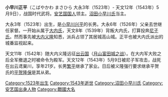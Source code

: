 {{unreferenced|time=2017-01-06T21:33:26+00:00}}
{{japanese|japanese=小早川 正平|kana=こばやかわ まさひら|romaji=Kobayakawa Masahira}}
'''小早川正平'''（こばやかわ まさひら 大永3年（1523年）- 天文12年（1543年）5月9日），战国时代武将。[[安藝國|安艺国]][[國人眾|国人]]领主。[[沼田小早川氏|沼田小早川氏]]当主。

大永3年（1523年）出生，是[[小早川兴平|小早川兴平]]的长男。大永6年（1526年）父亲去世继任家督。一开始从属于[[大内氏|大内氏]]，天文8年（1539年）背叛大内氏，打算投奔[[尼子氏|尼子氏]]。然而事先被[[大内义隆|大内义隆]]知悉，派兵占领了其居城高山城。正平也被大内氏派出的城番监视起来。

天文11年（1542年）随大内义隆远征[[出云国|出云国]]（[[月山富田城之戰|月山富田城之战]]）。在大内军大败之后全军撤退之时被命令为殿军。天文12年（1543年）5月9日被尼子军攻击，战死在出云鸢巣川，享年21岁。长男[[小早川繁平|繁平]]继承了家业。日后被义隆强行要求继承平贺氏的[[平贺隆保|平贺隆保]]是其从弟。

[[Category:1523年出生|Category:1523年出生]]
[[Category:1543年逝世|Category:1543年逝世]]
[[Category:沼田小早川氏|Category:沼田小早川氏]]
[[Category:安艺国出身人物|Category:安艺国出身人物]]
[[Category:戰國大名|Category:戰國大名]]